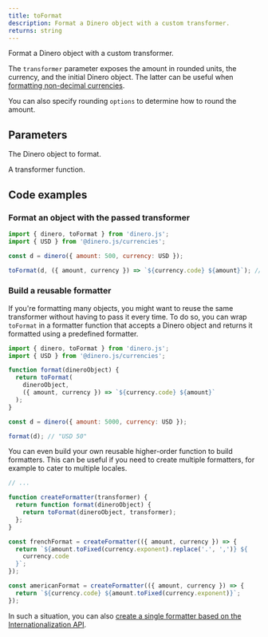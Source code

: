 ```yaml
---
title: toFormat
description: Format a Dinero object with a custom transformer.
returns: string
---
```


Format a Dinero object with a custom transformer.

The `transformer` parameter exposes the amount in rounded units, the currency, and the initial Dinero object. The latter can be useful when [formatting non-decimal currencies](/docs/advanced/formatting-non-decimal-currencies).

You can also specify rounding `options` to determine how to round the amount.

## Parameters

<Parameters>

<Parameter name="dineroObject" type="Dinero<TAmount>" required={true}>

The Dinero object to format.

</Parameter>

<Parameter name="transformer" type="Transformer<TAmount>" required={true}>

A transformer function.

</Parameter>

</Parameters>

## Code examples

### Format an object with the passed transformer

```js
import { dinero, toFormat } from 'dinero.js';
import { USD } from '@dinero.js/currencies';

const d = dinero({ amount: 500, currency: USD });

toFormat(d, ({ amount, currency }) => `${currency.code} ${amount}`); // "USD 5"
```

### Build a reusable formatter

If you're formatting many objects, you might want to reuse the same transformer without having to pass it every time. To do so, you can wrap `toFormat` in a formatter function that accepts a Dinero object and returns it formatted using a predefined formatter.

```js
import { dinero, toFormat } from 'dinero.js';
import { USD } from '@dinero.js/currencies';

function format(dineroObject) {
  return toFormat(
    dineroObject,
    ({ amount, currency }) => `${currency.code} ${amount}`
  );
}

const d = dinero({ amount: 5000, currency: USD });

format(d); // "USD 50"
```

You can even build your own reusable higher-order function to build formatters. This can be useful if you need to create multiple formatters, for example to cater to multiple locales.

```js
// ...

function createFormatter(transformer) {
  return function format(dineroObject) {
    return toFormat(dineroObject, transformer);
  };
}

const frenchFormat = createFormatter(({ amount, currency }) => {
  return `${amount.toFixed(currency.exponent).replace('.', ',')} ${
    currency.code
  }`;
});

const americanFormat = createFormatter(({ amount, currency }) => {
  return `${currency.code} ${amount.toFixed(currency.exponent)}`;
});
```

In such a situation, you can also [create a single formatter based on the Internationalization API](/docs/guides/formatting-in-a-multilingual-site).

